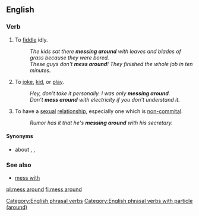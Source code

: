 ==English==

===Verb===
{{en-verb|head=[[mess]] [[around]]|messes around|messing around|messed around}}

# {{idiomatic}} To [[fiddle]] idly.
#: ''The kids sat there '''messing around''' with leaves and blades of grass because they were bored.''
#: ''These guys don't '''mess around'''!  They finished the whole job in ten minutes.''
# {{idiomatic}} To [[joke]], [[kid]], or [[play]].
#: ''Hey, don't take it personally. I was only '''messing around'''.''
#: ''Don't '''mess around''' with electricity if you don't understand it.''
# {{idiomatic}} To have a [[sexual]] [[relationship]], especially one which is [[non-commital]].
#: ''Rumor has it that he's '''messing around''' with his secretary.''

====Synonyms====
* {{sense|fiddle idly}} {{l|en|faff}} about {{qualifier|British, idiomatic}}, {{l|en|dick around}} {{qualifier|American, vulgar}}, {{l|en|waste time}}

===See also===
* [[mess with]]

[[Category:English phrasal verbs]]
[[Category:English phrasal verbs with particle (around)]]

[[pl:mess around]]
[[fi:mess around]]